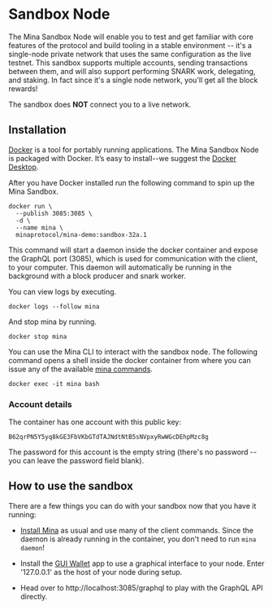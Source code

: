 
# Sandbox Node

The Mina Sandbox Node will enable you to test and get familiar with core features of the protocol and build tooling in a stable environment -- it's a single-node private network that uses the same configuration as the live testnet. This sandbox supports multiple accounts, sending transactions between them, and will also support performing SNARK work, delegating, and staking. In fact since it's a single node network, you'll get all the block rewards!

<Alert>


The sandbox does **NOT** connect you to a live network.

</Alert>


## Installation

[Docker](https://www.docker.com) is a tool for portably running applications. The Mina Sandbox Node is packaged with Docker. It’s easy to install--we suggest the [Docker Desktop](https://www.docker.com/products/docker-desktop).

After you have Docker installed run the following command to spin up the Mina Sandbox.

```
docker run \
  --publish 3085:3085 \
  -d \
  --name mina \
  minaprotocol/mina-demo:sandbox-32a.1
```

This command will start a daemon inside the docker container and expose the GraphQL port (3085), which is used for communication with the client, to your computer. This daemon will automatically be running in the background with a block producer and snark worker.

You can view logs by executing.

```
docker logs --follow mina
```

And stop mina by running.

```
docker stop mina
```

You can use the Mina CLI to interact with the sandbox node. The following command opens a shell inside the docker container from where you can issue any of the available [mina commands](/docs/cli-reference).

```
docker exec -it mina bash
```

### Account details

The container has one account with this public key:

```
B62qrPN5Y5yq8kGE3FbVKbGTdTAJNdtNtB5sNVpxyRwWGcDEhpMzc8g
```

The password for this account is the empty string (there's no password -- you can leave the password field blank).

## How to use the sandbox

There are a few things you can do with your sandbox now that you have it running:

- [Install Mina](/docs/getting-started#installation) as usual and use many of the client commands. Since the daemon is already running in the container, you don't need to run `mina daemon`!

- Install the [GUI Wallet](/docs/gui-wallet) app to use a graphical interface to your node. Enter '127.0.0.1' as the host of your node during setup.

- Head over to http://localhost:3085/graphql to play with the GraphQL API directly.
